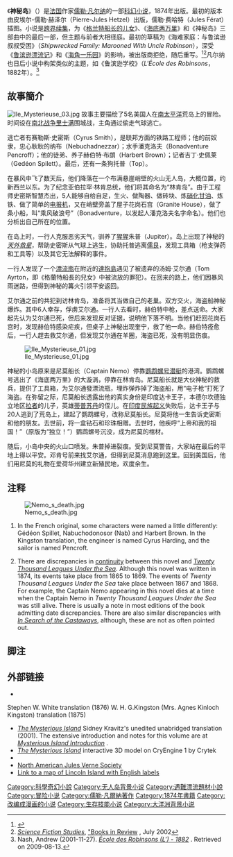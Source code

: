 {{noteTA
|1=zh-hans:儒勒; zh-hant:朱爾;
}}
{{infobox Book
| name          = 神秘岛
| title_orig    = L'Île mystérieuse
| image         = Ile Mysterieuse 02.jpg
| author        = [[儒勒·凡尔纳|儒勒·凡尔纳]]
| illustrator   = [[Jules_Férat|Jules Férat]]
| cover_artist  =
| country       = [[法国|法国]]
| language      = [[法语|法语]]
| series        = 《在已知和未知的世界漫游》
| genre         = 冒险小说
| publisher     = [[Pierre-Jules_Hetzel|Pierre-Jules Hetzel]]
| release_date  = 1874
| media_type    = 印刷、精装
| pages         =
| isbn          = N/A
| preceded_by   = [[环游世界八十天|环游世界八十天]]
| followed_by   = [[大臣号幸存者|大臣号幸存者]]
}}
{{Otheruses|subject=凡尔纳科幻小说《神秘岛》|other=神秘岛的其他意思|神秘岛}}
《'''神秘岛'''》（{{lang-fr|''L'Île mystérieuse''}}）是[[法国|法国]]作家[[儒勒·凡尔纳|儒勒·凡尔纳]]的一部[[科幻小说|科幻小说]]，1874年出版。最初的版本由皮埃尔-儒勒·赫泽尔（Pierre-Jules Hetzel）出版，儒勒·费哈特（Jules Férat）插图。小说是[[跨界作品|跨界]][[续集|续集]]，为《[[格兰特船长的儿女|格兰特船长的儿女]]》、《[[海底两万里|海底两万里]]》和《神秘岛》三部曲中的最后一部，但主题与前者大相径庭。最初的草稿为《海难家庭：与鲁滨逊叔叔受困》（''Shipwrecked Family: Marooned With Uncle Robinson''），深受《[[鲁滨逊漂流记|鲁滨逊漂流记]]》和《[[海角一乐园|海角一乐园]]》的影响，被出版商拒绝，随后重写。<ref>{{Cite web |url=http://www.unmuseum.org/verne.htm |title="Jules Verne: An Author Before His Time?" |accessdate=2017-03-22 |archive-date=2010-12-06 |archive-url=https://web.archive.org/web/20101206053453/http://www.unmuseum.org/verne.htm |dead-url=no }}</ref><ref>''[[Science_Fiction_Studies|Science Fiction Studies]]'', [http://www.depauw.edu/sfs/birs/bir87.htm "Books in Review] {{Wayback|url=http://www.depauw.edu/sfs/birs/bir87.htm |date=20071005052108 }}, July 2002</ref>凡尔纳也日后小说中构架类似的主题，如《鲁滨逊学校》（''L'École des Robinsons''，1882年）。<ref>Nash, Andrew (2001-11-27). [http://www.julesverne.ca/vernebooks/jvbkschool.html ''École des Robinsons (L') - 1882''] {{Wayback|url=http://www.julesverne.ca/vernebooks/jvbkschool.html |date=20180627034208 }}. Retrieved on 2009-08-13.</ref>

== 故事簡介 ==
[[File:Ile_Mysterieuse_03.jpg|left]]
故事主要描绘了5名美国人在[[澳大拉西亚|南太平洋]]荒岛上的冒险。时间设在[[美国内战|南北战争]][[里士满_(维吉尼亚州)|里士满]]围城战，主角通过偷走气球逃亡。

逃亡者有赛勒斯·史密斯（Cyrus Smith），是联邦方面的铁路工程师；他的前奴隶，忠心耿耿的纳布（Nebuchadnezzar）；水手潘克洛夫（Bonadventure Pencroff）；他的徒弟、养子赫伯特·布朗（Harbert Brown）；记者吉丁·史佩莱（Gedéon Spilett）。最后，还有一条狗托普（Top）。{{Ref|orig-names}}

在暴风中飞了数天后，他们降落在一个布满悬崖峭壁的火山无人岛，大概位置{{coord|34|57|S|150|30|W|}}，约新西兰{{convert|2500|km|mi}}以东。为了纪念亚伯拉罕·林肯总统，他们将其命名为“林肯岛”。由于工程师史密斯智慧杰出，5人能够自给自足，生火、做陶器、做砖块、炼[[硝化甘油|硝化甘油]]、炼铁、做了简单的[[电报机|电报机]]，又在峭壁旁盖了屋子花岗石宫（Granite House），做了条小船，叫“乘风破浪号”（Bonadventure，以发起人潘克洛夫名字命名）。他们也分析出自己所在的位置。

在岛上时，一行人克服恶劣天气，驯养了[[猩猩属|猩猩]]朱普（Jupiter）。岛上出现了神秘的''[[天外救星|天外救星]]''，帮助史密斯从气球上逃生，协助托普逃离[[儒艮|儒艮]]，发现工具箱（枪支弹药和工具等）以及其它无法解释的事件。

一行人发现了一个[[漂流瓶|漂流瓶]]在附近的[[玛丽亚·特里萨礁|達抱島]]遇见了被遗弃的汤姆·艾尔通（Tom Ayrton，即《格蘭特船長的兒女》中被流放的罪犯）。在回来的路上，他们因暴风雨迷路，但得到神秘的篝火引领平安返回。

艾尔通之前的共犯到访林肯岛，准备将其当做自己的老巢。双方交火，海盗船神秘爆炸。其中6人幸存，俘虏艾尔通。一行人去看时，赫伯特中枪，差点送命。大家起先认为艾尔通已死，但后来发现反对证据，说明他下落不明。当他们赶回花岗石宫时，发现赫伯特感染疟疾，但桌子上神秘出现奎宁，救了他一命。赫伯特痊愈后，一行人趕去救艾尔通，但发现艾尔通在羊圈，海盗已死，没有明显伤痕。

[[File:Ile_Mysterieuse_01.jpg|thumb]]

神秘的小岛原来是尼莫船长（Captain Nemo）停靠[[鸚鵡螺號潛艇_(凡爾納小說)|鹦鹉螺号潜艇]]的港湾。鹦鹉螺号逃出了《海底两万里》的大漩涡，停靠在林肯岛。尼莫船长就是大伙神秘的救兵，提供了工具箱，为艾尔通發漂流瓶，埋炸弹炸掉了海盗船，用“电子枪”打死了海盗。在弥留之际，尼莫船长透露出他的真实身份是印度达卡王子，本德尔坎德独立地区[[拉者|拉者]]的儿子，英雄[[蒂普苏丹|蒂普苏丹]]的侄儿。在[[印度民族起义|印度民族起义]]失败后，达卡王子与20人逃到了荒岛上，建起了鹦鹉螺号，改称尼莫船长。尼莫将他一生告诉史密斯和他的朋友。去世前，将一盒钻石和珍珠相赠。去世时，他疾呼“上帝和我的祖国！”（原版为“独立！”）鹦鹉螺号沉没，成为尼莫的棺材。{{Ref|nemo-time-paradox}}

随后，小岛中央的火山口喷发。朱普掉进裂痕。受到尼莫警告，大家站在最后的平地上得以平安。邓肯号前来找艾尔通，但得到尼莫消息跑到这里。回到美国后，他们用尼莫的礼物在爱荷华州建立新殖民地，欢度余生。

==注释==
[[File:Nemo_s_death.jpg|right]]
#{{note|orig-names}} In the French original, some characters were named a little differently: Gédéon Spillet, Nabuchodonosor (Nab) and Harbert Brown. In the Kingston translation, the engineer is named Cyrus Harding, and the sailor is named Pencroft.
#{{note|nemo-time-paradox}} There are discrepancies in [[Continuity_(fiction)|continuity]] between this novel and ''[[Twenty_Thousand_Leagues_Under_the_Sea|Twenty Thousand Leagues Under the Sea]]''. Although this novel was written in 1874, its events take place from 1865 to 1869. The events of ''Twenty Thousand Leagues Under the Sea'' take place between 1867 and 1868. For example, the Captain Nemo appearing in this novel dies at a time when the Captain Nemo in ''Twenty Thousand Leagues Under the Sea'' was still alive. There is usually a note in most editions of the book admitting date discrepancies. There are also similar discrepancies with ''[[In_Search_of_the_Castaways|In Search of the Castaways]]'', although, these are not as often pointed out.

==脚注==
{{Reflist|2}}

==外部链接==
{{commons category|The Mysterious Island}}
{{wikisourcelang|fr|L’Île mystérieuse}}
*{{wikisource-inline}}
{{Gutenberg|no=8993|name=The Mysterious Island}} Stephen W. White translation (1876)
{{Gutenberg|no=1268|name=The Mysterious Island}} W. H. G.Kingston (Mrs. Agnes Kinloch Kingston) translation (1875)
*[http://jv.gilead.org.il/kravitz/ ''The Mysterious Island''] {{Wayback|url=http://jv.gilead.org.il/kravitz/ |date=20150711043449 }} Sidney Kravitz's unedited unabridged translation (2001). The extensive introduction and notes for this volume are at [http://www.ibiblio.org/julesverne/books/mi%20crit%20mat.pdf ''Mysterious Island Introduction''] {{Wayback|url=http://www.ibiblio.org/julesverne/books/mi%20crit%20mat.pdf |date=20210225231632 }}.
*[http://mysteryisland.narod.ru ''The Mysterious Island''] {{Wayback|url=http://mysteryisland.narod.ru/ |date=20210411171615 }} interactive 3D model on CryEngine 1 by Crytek
* {{librivox book | title=The Mysterious Island | author=Jules Verne}}
* [http://najvs.org North American Jules Verne Society] {{Wayback|url=http://najvs.org/ |date=20160324033824 }}
* [http://commons.wikimedia.org/wiki/Category:The_Mysterious_Island Link to a map of Lincoln Island with English labels] {{Wayback|url=http://commons.wikimedia.org/wiki/Category:The_Mysterious_Island |date=20210308055629 }}
{{凡尔纳}}

{{Authority control}}
{{DEFAULTSORT:Mysterious Island}}
[[Category:科學奇幻小說|Category:科學奇幻小說]]
[[Category:无人岛背景小说|Category:无人岛背景小说]]
[[Category:遇難漂流題材小說|Category:遇難漂流題材小說]]
[[Category:冒险小说|Category:冒险小说]]
[[Category:儒勒·凡爾納著作|Category:儒勒·凡爾納著作]]
[[Category:1874年書籍|Category:1874年書籍]]
[[Category:改编成漫画的小说|Category:改编成漫画的小说]]
[[Category:生存技能小说|Category:生存技能小说]]
[[Category:大洋洲背景小说|Category:大洋洲背景小说]]